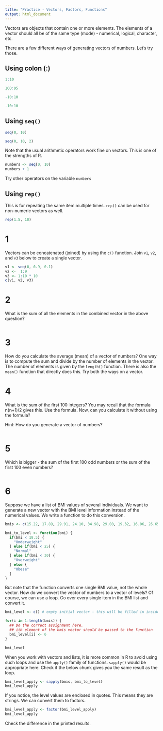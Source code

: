 ```yaml
---
title: "Practice - Vectors, Factors, Functions"
output: html_document
---
```


Vectors are objects that contain one or more elements. The elements of a vector should all be of the same type (mode) - numerical, logical, character, etc.

There are a few different ways of generating vectors of numbers. Let's try those.

## Using colon (:)

```r
1:10
```

```r
100:95
```
```r
-10:10
```
```r
-10:10
```

## Using `seq()`

```r
seq(0, 10)
```
```r
seq(0, 10, 2)
```
Note that the usual arithmetic operators work fine on vectors. This is one of the strengths of R.

```r
numbers <- seq(0, 10)
numbers + 1
```
Try other operators on the variable `numbers`


## Using `rep()`

This is for repeating the same item multiple times. `rep()` can be used for non-numeric vectors as well.


```r
rep(1.5, 10)
```
# 1

Vectors can be concatenated (joined) by using the `c()` function. Join `v1`, `v2`, and `v3` below to create a single vector.

```r
v1 <- seq(0, 0.9, 0.1)
v2 <-  1:9
v3 <- 1:10 * 10
c(v1, v2, v3)
```
# 2

What is the sum of all the elements in the combined vector in the above question?

```r

```

# 3

How do you calculate the average (mean) of a vector of numbers? One way is to compute the sum and divide by the number of elements in the vector. The number of elements is given by the `length()` function. There is also the `mean()` function that directly does this. Try both the ways on a vector.


# 4

What is the sum of the first 100 integers? You may recall that the formula n(n+1)/2 gives this. Use the formula. Now, can you calculate it without using the formula? 

Hint: How do you generate a vector of numbers?

```r

```

# 5

Which is bigger - the sum of the first 100 odd numbers or the sum of the first 100 even numbers?

```r

```

# 6

Suppose we have a list of BMI values of several individuals. We want to generate a new vector with the BMI level information instead of the numerical values. We write a function to do this conversion.

```r
bmis <- c(15.22, 17.89, 29.91, 24.10, 34.98, 29.08, 19.32, 16.86, 26.65, 28.54, 25.11, 25.08, 18.36, 20.63, 16.29, 30.27, 24.92, 21.01, 24.98, 28.36, 21.50, 22.10, 26.29, 23.05, 27.58, 19.59, 21.54, 21.55, 16.85, 21.87, 26.63, 18.08, 25.05, 26.28, 21.98, 18.31, 22.04, 18.16, 25.07, 19.19, 30.19, 24.61, 21.18)

bmi_to_level <- function(bmi) {
  if(bmi < 18.5) {
    "Underweight"
  } else if(bmi < 25) {
    "Normal"
  } else if(bmi < 30) {
    "Overweight"
  } else {
    "Obese"
  }
}
```

But note that the function converts one single BMI value, not the whole vector. How do we convert the vector of numbers to a vector of levels? Of course, we can use a loop. Go over every single item in the BMI list and convert it.

```r
bmi_level <- c() # empty initial vector - this will be filled in inside the loop

for(i in 1:length(bmis)) {
  ## Do the correct assignment here.
  ## ith element of the bmis vector should be passed to the function
  bmi_level[i] <- 0
}

bmi_level
```
When you work with vectors and lists, it is more common in R to avoid using such loops and use the `apply()` family of functions. `sapply()` would be appropriate here. Check if the below chunk gives you the same result as the loop.

```r
bmi_level_apply <- sapply(bmis, bmi_to_level)
bmi_level_apply
```

If you notice, the level values are enclosed in quotes. This means they are strings. We can convert them to factors.

```r
bmi_level_apply <- factor(bmi_level_apply)
bmi_level_apply
```

Check the difference in the printed results.

